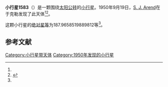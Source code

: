 {{Infobox planet
| bgcolour = #FFFFC0
| name = 1583 Antilochus
| symbol = 
| image = 
| caption = 
| discovery = yes
| discovery_ref = 
| discoverer = [[S._J._Arend|S. J. Arend]]
| discovery_site = [[于克勒|于克勒]] 
| discovered = 1950年9月19日
| designations = yes
| mp_name = 
| named_after = 
| alt_names = 1950 SA/ 1926 VF / 1974 WH1
| mp_category = [[特洛伊小行星|特洛伊小行星]]
| orbit_ref = <ref name="a">[http://ssd.jpl.nasa.gov/sbdb.cgi?sstr=1583 1583 Antilochus] {{Wayback|url=http://ssd.jpl.nasa.gov/sbdb.cgi?sstr=1583 |date=20210902074557 }}，小行星數據庫瀏覽器（JPL Small-Body Database Browser）－[[美国国家航空航天局|美国国家航空航天局]]喷气推进实验室</ref>
| epoch = 2456400.5 (2013年4月18日更新)
| aphelion = {{convert|5.393591076911777|AU|km|3|abbr=on|lk=out}}
| perihelion = {{convert|4.847706403600467|AU|km|3|abbr=on}}
| semimajor = {{convert|5.120648740256122|AU|km|3|abbr=on}}
| eccentricity = 0.053302296
| period = 4232.3922 [[日|日]]<br />11.59[[儒略年|儒略年]]
| avg_speed = 
| inclination = 28.53747157034105
| asc_node = 221.3784593496756
| mean_anomaly = 
| arg_peri = 187.9658519889812
| satellites = 
| physical_characteristics = yes
| dimensions = 
| mass = 
| density = 
| surface_grav = 
| escape_velocity = 
| sidereal_day = 
| axial_tilt = 
| pole_ecliptic_lat = 
| pole_ecliptic_lon = 
| albedo = 
| temperatures= 
| temp_name1 = 
| mean_temp_1 = 
| max_temp_1 = 
| temp_name2 = 
| max_temp_2 = 
| spectral_type = 
| abs_magnitude = 187.9658519889812
}}

'''小行星1583'''（{{lang-en|1583 Antilochus}}）是一颗围绕[[太阳|太阳]][[公转|公转]]的[[小行星|小行星]]。1950年9月19日，[[S._J._Arend|S. J. Arend]]在于克勒发现了此天体<ref name="a" /><ref>{{cite news|title=小行星列表|url=http://cfa-www.harvard.edu/iau/lists/NumberedMPs.txt|accessdate=2013-07-08|newspaper=哈佛大学|archive-date=2008-05-17|archive-url=https://web.archive.org/web/20080517010638/http://cfa-www.harvard.edu/iau/lists/NumberedMPs.txt|dead-url=no}}</ref>。

这颗小行星的[[绝对星等|绝对星等]]为187.9658519889812等<ref name="a" />。

==参考文献==
{{reflist}}
{{Minor Planet Number|[[小行星1582|小行星1582]]|[[小行星1584|小行星1584]]}}

{{小天体}}

[[Category:小行星带天体|Category:小行星带天体]]
[[Category:1950年发现的小行星|Category:1950年发现的小行星]]

{{asteroid-stub}}